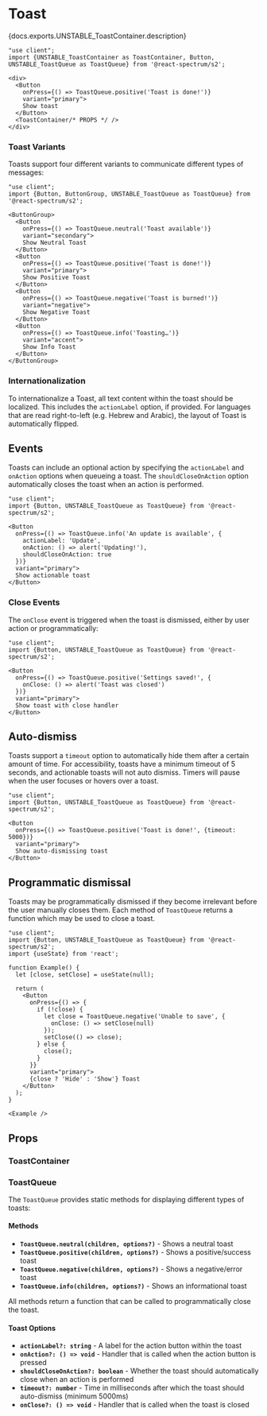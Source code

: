 

# Toast

<PageDescription>{docs.exports.UNSTABLE_ToastContainer.description}</PageDescription>

```tsx render docs={docs.exports.UNSTABLE_ToastContainer} links={docs.links} props={['placement']} initialProps={{placement: 'bottom'}} type="s2"
"use client";
import {UNSTABLE_ToastContainer as ToastContainer, Button, UNSTABLE_ToastQueue as ToastQueue} from '@react-spectrum/s2';

<div>
  <Button
    onPress={() => ToastQueue.positive('Toast is done!')}
    variant="primary">
    Show toast
  </Button>
  <ToastContainer/* PROPS */ />
</div>
```

### Toast Variants

Toasts support four different variants to communicate different types of messages:

```tsx render expanded
"use client";
import {Button, ButtonGroup, UNSTABLE_ToastQueue as ToastQueue} from '@react-spectrum/s2';

<ButtonGroup>
  <Button
    onPress={() => ToastQueue.neutral('Toast available')}
    variant="secondary">
    Show Neutral Toast
  </Button>
  <Button
    onPress={() => ToastQueue.positive('Toast is done!')}
    variant="primary">
    Show Positive Toast
  </Button>
  <Button
    onPress={() => ToastQueue.negative('Toast is burned!')}
    variant="negative">
    Show Negative Toast
  </Button>
  <Button
    onPress={() => ToastQueue.info('Toasting…')}
    variant="accent">
    Show Info Toast
  </Button>
</ButtonGroup>
```

### Internationalization

To internationalize a Toast, all text content within the toast should be localized. This includes the `actionLabel` option, if provided. For languages that are read right-to-left (e.g. Hebrew and Arabic), the layout of Toast is automatically flipped.

## Events

Toasts can include an optional action by specifying the `actionLabel` and `onAction` options when queueing a toast. The `shouldCloseOnAction` option automatically closes the toast when an action is performed.

```tsx render expanded
"use client";
import {Button, UNSTABLE_ToastQueue as ToastQueue} from '@react-spectrum/s2';

<Button
  onPress={() => ToastQueue.info('An update is available', {
    actionLabel: 'Update',
    onAction: () => alert('Updating!'),
    shouldCloseOnAction: true
  })}
  variant="primary">
  Show actionable toast
</Button>
```

### Close Events

The `onClose` event is triggered when the toast is dismissed, either by user action or programmatically:

```tsx render expanded
"use client";
import {Button, UNSTABLE_ToastQueue as ToastQueue} from '@react-spectrum/s2';

<Button
  onPress={() => ToastQueue.positive('Settings saved!', {
    onClose: () => alert('Toast was closed')
  })}
  variant="primary">
  Show toast with close handler
</Button>
```

## Auto-dismiss

Toasts support a `timeout` option to automatically hide them after a certain amount of time. For accessibility, toasts have a minimum timeout of 5 seconds, and actionable toasts will not auto dismiss. Timers will pause when the user focuses or hovers over a toast.

```tsx render expanded
"use client";
import {Button, UNSTABLE_ToastQueue as ToastQueue} from '@react-spectrum/s2';

<Button
  onPress={() => ToastQueue.positive('Toast is done!', {timeout: 5000})}
  variant="primary">
  Show auto-dismissing toast
</Button>
```

## Programmatic dismissal

Toasts may be programmatically dismissed if they become irrelevant before the user manually closes them. Each method of `ToastQueue` returns a function which may be used to close a toast.

```tsx render expanded
"use client";
import {Button, UNSTABLE_ToastQueue as ToastQueue} from '@react-spectrum/s2';
import {useState} from 'react';

function Example() {
  let [close, setClose] = useState(null);

  return (
    <Button
      onPress={() => {
        if (!close) {
          let close = ToastQueue.negative('Unable to save', {
            onClose: () => setClose(null)
          });
          setClose(() => close);
        } else {
          close();
        }
      }}
      variant="primary">
      {close ? 'Hide' : 'Show'} Toast
    </Button>
  );
}

<Example />
```

## Props

### ToastContainer

<PropTable component={docs.exports.UNSTABLE_ToastContainer} links={docs.links} />

### ToastQueue

The `ToastQueue` provides static methods for displaying different types of toasts:

#### Methods

- **`ToastQueue.neutral(children, options?)`** - Shows a neutral toast
- **`ToastQueue.positive(children, options?)`** - Shows a positive/success toast  
- **`ToastQueue.negative(children, options?)`** - Shows a negative/error toast
- **`ToastQueue.info(children, options?)`** - Shows an informational toast

All methods return a function that can be called to programmatically close the toast.

#### Toast Options

- **`actionLabel?: string`** - A label for the action button within the toast
- **`onAction?: () => void`** - Handler that is called when the action button is pressed
- **`shouldCloseOnAction?: boolean`** - Whether the toast should automatically close when an action is performed
- **`timeout?: number`** - Time in milliseconds after which the toast should auto-dismiss (minimum 5000ms)
- **`onClose?: () => void`** - Handler that is called when the toast is closed
